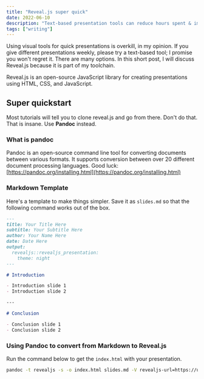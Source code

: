 ```yaml
---
title: "Reveal.js super quick"
date: 2022-06-10
description: "Text-based presentation tools can reduce hours spent & improve reusability."
tags: ["writing"]
---
```


Using visual tools for quick presentations is overkill, in my opinion.
If you give different presentations weekly, please try a text-based tool;
I promise you won't regret it.
There are many options.
In this short post, I will discuss Reveal.js because it is part of my toolchain.

Reveal.js is an open-source JavaScript library for creating presentations using HTML,
CSS, and JavaScript.

## Super quickstart

Most tutorials will tell you to clone reveal.js and go from there. Don't do that. That is insane. Use **Pandoc** instead.

### What is pandoc

Pandoc is an open-source command line tool for converting documents between various formats.
It supports conversion between over 20 different document processing languages.
Good luck: [https://pandoc.org/installing.html](https://pandoc.org/installing.html)

### Markdown Template

Here's a template to make things simpler.
Save it as `slides.md` so that the following command works out of the box.

```markdown
---
title: Your Title Here
subtitle: Your Subtitle Here
author: Your Name Here
date: Date Here
output:
  revealjs::revealjs_presentation:
    theme: night
---

# Introduction

- Introduction slide 1
- Introduction slide 2

---

# Conclusion

- Conclusion slide 1
- Conclusion slide 2
```

### Using Pandoc to convert from Markdown to Reveal.js

Run the command below to get the `index.html` with your presentation.

```bash
pandoc -t revealjs -s -o index.html slides.md -V revealjs-url=https://unpkg.com/reveal.js/
```
